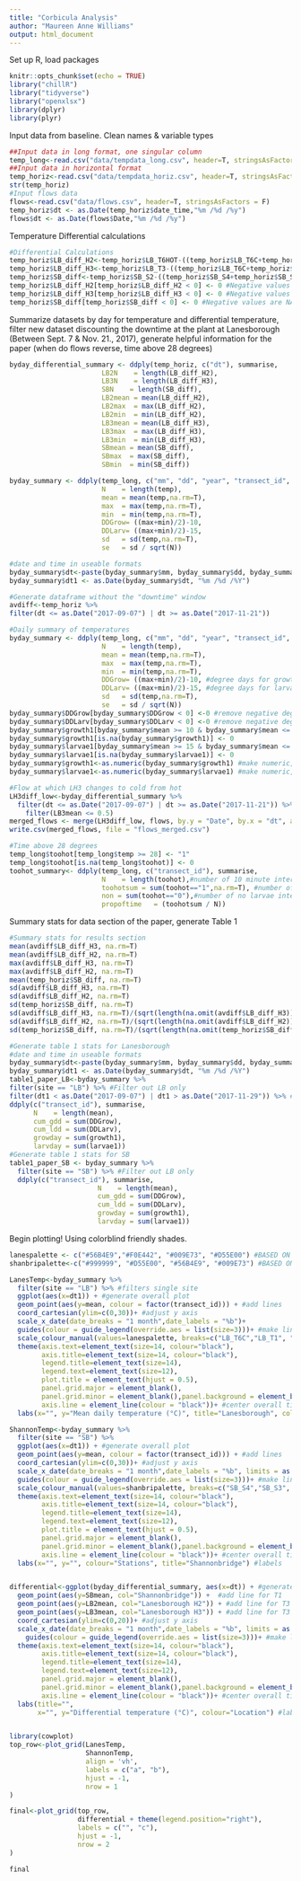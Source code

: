 ```yaml
---
title: "Corbicula Analysis"
author: "Maureen Anne Williams"
output: html_document
---
```

Set up R, load packages
```r
knitr::opts_chunk$set(echo = TRUE)
library("chillR")
library("tidyverse")
library("openxlsx")
library(dplyr)
library(plyr)
```

Input data from baseline. Clean names & variable types
```r
##Input data in long format, one singular column
temp_long<-read.csv("data/tempdata_long.csv", header=T, stringsAsFactors = F)
##Input data in horizontal format 
temp_horiz<-read.csv("data/tempdata_horiz.csv", header=T, stringsAsFactors = F)
str(temp_horiz)
#Input flows data
flows<-read.csv("data/flows.csv", header=T, stringsAsFactors = F)
temp_horiz$dt <- as.Date(temp_horiz$date_time,"%m /%d /%y") 
flows$dt <- as.Date(flows$Date,"%m /%d /%y")
```

Temperature Differential calculations
```r
#Differential Calculations
temp_horiz$LB_diff_H2<-temp_horiz$LB_T6HOT-((temp_horiz$LB_T6C+temp_horiz$LB_T1)/2)#Laneborough differential
temp_horiz$LB_diff_H3<-temp_horiz$LB_T3-((temp_horiz$LB_T6C+temp_horiz$LB_T1)/2)#Laneborough differential
temp_horiz$SB_diff<-temp_horiz$SB_S2-((temp_horiz$SB_S4+temp_horiz$SB_S1+temp_horiz$SB_S3)/3) #Shannonbridge differential
temp_horiz$LB_diff_H2[temp_horiz$LB_diff_H2 < 0] <- 0 #Negative values are NA
temp_horiz$LB_diff_H3[temp_horiz$LB_diff_H3 < 0] <- 0 #Negative values are NA
temp_horiz$SB_diff[temp_horiz$SB_diff < 0] <- 0 #Negative values are NA
```

Summarize datasets by day for temperature and differential temperature, filter new dataset discounting the downtime at the plant at Lanesborough (Between Sept. 7 & Nov. 21., 2017), generate helpful information for the paper (when do flows reverse, time above 28 degrees)
```r
byday_differential_summary <- ddply(temp_horiz, c("dt"), summarise,
                       LB2N    = length(LB_diff_H2),
                       LB3N    = length(LB_diff_H3),
                       SBN    = length(SB_diff),
                       LB2mean = mean(LB_diff_H2),
                       LB2max  = max(LB_diff_H2),
                       LB2min  = min(LB_diff_H2),
                       LB3mean = mean(LB_diff_H3),
                       LB3max  = max(LB_diff_H3),
                       LB3min  = min(LB_diff_H3),
                       SBmean = mean(SB_diff),
                       SBmax  = max(SB_diff),
                       SBmin  = min(SB_diff))

byday_summary <- ddply(temp_long, c("mm", "dd", "year", "transect_id", "site", "mmddyy"), summarise,
                       N    = length(temp),
                       mean = mean(temp,na.rm=T),
                       max  = max(temp,na.rm=T),
                       min  = min(temp,na.rm=T),
                       DDGrow= ((max+min)/2)-10,
                       DDLarv= ((max+min)/2)-15,
                       sd   = sd(temp,na.rm=T),
                       se   = sd / sqrt(N))

#date and time in useable formats
byday_summary$dt<-paste(byday_summary$mm, byday_summary$dd, byday_summary$year, sep = "/", collapse = NULL)
byday_summary$dt1 <- as.Date(byday_summary$dt, "%m /%d /%Y") 

#Generate dataframe without the "downtime" window
avdiff<-temp_horiz %>%
filter(dt <= as.Date("2017-09-07") | dt >= as.Date("2017-11-21")) 

#Daily summary of temperatures
byday_summary <- ddply(temp_long, c("mm", "dd", "year", "transect_id", "site", "mmddyy"), summarise,
                       N    = length(temp),
                       mean = mean(temp,na.rm=T),
                       max  = max(temp,na.rm=T),
                       min  = min(temp,na.rm=T),
                       DDGrow= ((max+min)/2)-10, #degree days for growth optimum
                       DDLarv= ((max+min)/2)-15, #degree days for larval release
                       sd   = sd(temp,na.rm=T),
                       se   = sd / sqrt(N))
byday_summary$DDGrow[byday_summary$DDGrow < 0] <-0 #remove negative degree days
byday_summary$DDLarv[byday_summary$DDLarv < 0] <-0 #remove negative degree days
byday_summary$growth1[byday_summary$mean >= 10 & byday_summary$mean <= 35] <- "1"
byday_summary$growth1[is.na(byday_summary$growth1)] <- 0
byday_summary$larvae1[byday_summary$mean >= 15 & byday_summary$mean <= 28] <- "1"
byday_summary$larvae1[is.na(byday_summary$larvae1)] <- 0
byday_summary$growth1<-as.numeric(byday_summary$growth1) #make numeric, not char
byday_summary$larvae1<-as.numeric(byday_summary$larvae1) #make numeric, not char

#Flow at which LH3 changes to cold from hot
LH3diff_low<-byday_differential_summary %>%
  filter(dt <= as.Date("2017-09-07") | dt >= as.Date("2017-11-21")) %>%
    filter(LB3mean <= 0.5) 
merged_flows <- merge(LH3diff_low, flows, by.y = "Date", by.x = "dt", all.x = TRUE)
write.csv(merged_flows, file = "flows_merged.csv")

#Time above 28 degrees
temp_long$toohot[temp_long$temp >= 28] <- "1"
temp_long$toohot[is.na(temp_long$toohot)] <- 0
toohot_summary<- ddply(temp_long, c("transect_id"), summarise,
                       N    = length(toohot),#number of 10 minute intervals
                       toohotsum = sum(toohot=="1",na.rm=T), #number of larvae intervals
                       non = sum(toohot=="0"),#number of no larvae intervals
                       propoftime   = (toohotsum / N))

```

Summary stats for data section of the paper, generate Table 1
```r
#Summary stats for results section
mean(avdiff$LB_diff_H3, na.rm=T)
mean(avdiff$LB_diff_H2, na.rm=T)
max(avdiff$LB_diff_H3, na.rm=T)
max(avdiff$LB_diff_H2, na.rm=T)
mean(temp_horiz$SB_diff, na.rm=T)
sd(avdiff$LB_diff_H3, na.rm=T)
sd(avdiff$LB_diff_H2, na.rm=T)
sd(temp_horiz$SB_diff, na.rm=T)
sd(avdiff$LB_diff_H3, na.rm=T)/(sqrt(length(na.omit(avdiff$LB_diff_H3)))) 
sd(avdiff$LB_diff_H2, na.rm=T)/(sqrt(length(na.omit(avdiff$LB_diff_H2)))) 
sd(temp_horiz$SB_diff, na.rm=T)/(sqrt(length(na.omit(temp_horiz$SB_diff)))) 

#Generate table 1 stats for Lanesborough
#date and time in useable formats
byday_summary$dt<-paste(byday_summary$mm, byday_summary$dd, byday_summary$year, sep = "/", collapse = NULL)
byday_summary$dt1 <- as.Date(byday_summary$dt, "%m /%d /%Y") 
table1_paper_LB<-byday_summary %>%
filter(site == "LB") %>% #Filter out LB only
filter(dt1 < as.Date("2017-09-07") | dt1 > as.Date("2017-11-29")) %>% #Filter for downtime
ddply(c("transect_id"), summarise,
      N    = length(mean),
      cum_gdd = sum(DDGrow),
      cum_ldd = sum(DDLarv),
      growday = sum(growth1),
      larvday = sum(larvae1))
#Generate table 1 stats for SB
table1_paper_SB <- byday_summary %>%
  filter(site == "SB") %>% #Filter out LB only
  ddply(c("transect_id"), summarise,
                      N    = length(mean),
                      cum_gdd = sum(DDGrow),
                      cum_ldd = sum(DDLarv),
                      growday = sum(growth1),
                      larvday = sum(larvae1))
```


Begin plotting! Using colorblind friendly shades. 
```r
lanespalette <- c("#56B4E9","#F0E442", "#009E73", "#D55E00") #BASED ON CBP
shanbripalette<-c("#999999", "#D55E00", "#56B4E9", "#009E73") #BASED ON CBP

LanesTemp<-byday_summary %>%
  filter(site == "LB") %>% #filters single site
  ggplot(aes(x=dt1)) + #generate overall plot
  geom_point(aes(y=mean, colour = factor(transect_id))) + #add lines
  coord_cartesian(ylim=c(0,30))+ #adjust y axis
  scale_x_date(date_breaks = "1 month",date_labels = "%b")+
  guides(colour = guide_legend(override.aes = list(size=3)))+ #make lines in legend thicker
  scale_colour_manual(values=lanespalette, breaks=c("LB_T6C","LB_T1", "LB_T6H","LB_T3"), labels=c("LA2","LA3", "LH2","LH3"))+
  theme(axis.text=element_text(size=14, colour="black"),
        axis.title=element_text(size=14, colour="black"),
        legend.title=element_text(size=14),
        legend.text=element_text(size=12),
        plot.title = element_text(hjust = 0.5),
        panel.grid.major = element_blank(), 
        panel.grid.minor = element_blank(),panel.background = element_blank(), 
        axis.line = element_line(colour = "black"))+ #center overall title
  labs(x="", y="Mean daily temperature (°C)", title="Lanesborough", colour="Stations") #labels

ShannonTemp<-byday_summary %>%
  filter(site == "SB") %>%
  ggplot(aes(x=dt1)) + #generate overall plot
  geom_point(aes(y=mean, colour = factor(transect_id))) + #add lines
  coord_cartesian(ylim=c(0,30))+ #adjust y axis
  scale_x_date(date_breaks = "1 month",date_labels = "%b", limits = as.Date(c("2017-06-01","2018-04-01")))+
  guides(colour = guide_legend(override.aes = list(size=3)))+ #make lines in legend thicker
  scale_colour_manual(values=shanbripalette, breaks=c("SB_S4","SB_S3", "SB_S1","SB_S2"), labels=c("SA1","SA2", "SA3","SH3"))+
  theme(axis.text=element_text(size=14, colour="black"),
        axis.title=element_text(size=14, colour="black"),
        legend.title=element_text(size=14),
        legend.text=element_text(size=12),
        plot.title = element_text(hjust = 0.5),
        panel.grid.major = element_blank(), 
        panel.grid.minor = element_blank(),panel.background = element_blank(), 
        axis.line = element_line(colour = "black"))+ #center overall title
  labs(x="", y="", colour="Stations", title="Shannonbridge") #labels


differential<-ggplot(byday_differential_summary, aes(x=dt)) + #generate overall plot
  geom_point(aes(y=SBmean, col="Shannonbridge")) +  #add line for T1
  geom_point(aes(y=LB2mean, col="Lanesborough H2")) + #add line for T3 Top
  geom_point(aes(y=LB3mean, col="Lanesborough H3")) + #add line for T3 Top
  coord_cartesian(ylim=c(0,20))+ #adjust y axis
  scale_x_date(date_breaks = "1 month",date_labels = "%b", limits = as.Date(c("2017-06-01","2018-04-01")))+
    guides(colour = guide_legend(override.aes = list(size=3)))+ #make lines in legend thicker
  theme(axis.text=element_text(size=14, colour="black"),
        axis.title=element_text(size=14, colour="black"),
        legend.title=element_text(size=14),
        legend.text=element_text(size=12),
        panel.grid.major = element_blank(), 
        panel.grid.minor = element_blank(),panel.background = element_blank(), 
        axis.line = element_line(colour = "black"))+ #center overall title
  labs(title="",  
       x="", y="Differential temperature (°C)", colour="Location") #labels


library(cowplot)
top_row<-plot_grid(LanesTemp,
                   ShannonTemp,
                   align = 'vh',
                   labels = c("a", "b"),
                   hjust = -1,
                   nrow = 1
)

final<-plot_grid(top_row,
                 differential + theme(legend.position="right"),
                 labels = c("", "c"),
                 hjust = -1,
                 nrow = 2
)

final

```



